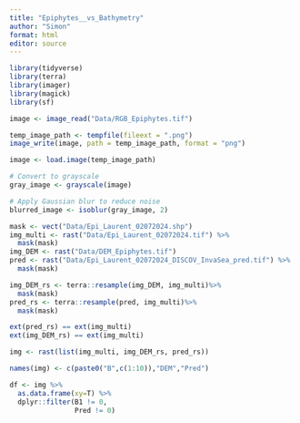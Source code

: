 ```yaml
---
title: "Epiphytes__vs_Bathymetry"
author: "Simon"
format: html
editor: source
---
```


```r
library(tidyverse)
library(terra)
library(imager)
library(magick)
library(sf)
```

```r

image <- image_read("Data/RGB_Epiphytes.tif")

temp_image_path <- tempfile(fileext = ".png")
image_write(image, path = temp_image_path, format = "png")

image <- load.image(temp_image_path)

# Convert to grayscale
gray_image <- grayscale(image)

# Apply Gaussian blur to reduce noise
blurred_image <- isoblur(gray_image, 2)

```

```r
mask <- vect("Data/Epi_Laurent_02072024.shp")
img_multi <- rast("Data/Epi_Laurent_02072024.tif") %>% 
  mask(mask)
img_DEM <- rast("Data/DEM_Epiphytes.tif") 
pred <- rast("Data/Epi_Laurent_02072024_DISCOV_InvaSea_pred.tif") %>% 
  mask(mask)

img_DEM_rs <- terra::resample(img_DEM, img_multi)%>% 
  mask(mask)
pred_rs <- terra::resample(pred, img_multi)%>% 
  mask(mask)

ext(pred_rs) == ext(img_multi)
ext(img_DEM_rs) == ext(img_multi)

img <- rast(list(img_multi, img_DEM_rs, pred_rs))

names(img) <- c(paste0("B",c(1:10)),"DEM","Pred")

df <- img %>%
  as.data.frame(xy=T) %>% 
  dplyr::filter(B1 != 0,
                Pred != 0)
```



